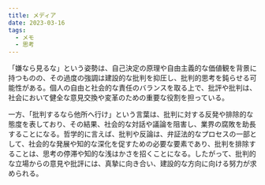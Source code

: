 ---
title: メディア
date: 2023-03-16
tags:
  - メモ
  - 思考
---

「嫌なら見るな」という姿勢は、自己決定の原理や自由主義的な価値観を背景に持つものの、その過度の強調は建設的な批判を抑圧し、批判的思考を鈍らせる可能性がある。個人の自由と社会的な責任のバランスを取る上で、批評や批判は、社会において健全な意見交換や変革のための重要な役割を担っている。

一方、「批判するなら他所へ行け」という言葉は、批判に対する反発や排除的な態度を表しており、その結果、社会的な対話や議論を阻害し、業界の腐敗を助長することになる。哲学的に言えば、批判や反論は、弁証法的なプロセスの一部として、社会的な発展や知的な深化を促すための必要な要素であり、批判を排除することは、思考の停滞や知的な浅はかさを招くことになる。したがって、批判的な立場からの意見や批評には、真摯に向き合い、建設的な方向に向ける努力が求められる。

